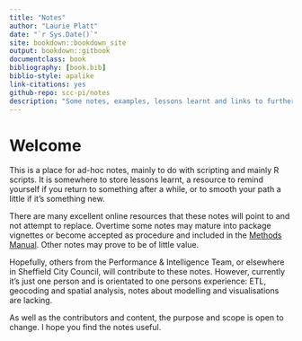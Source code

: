 ```yaml
--- 
title: "Notes"
author: "Laurie Platt"
date: "`r Sys.Date()`"
site: bookdown::bookdown_site
output: bookdown::gitbook
documentclass: book
bibliography: [book.bib]
biblio-style: apalike
link-citations: yes
github-repo: scc-pi/notes
description: "Some notes, examples, lessons learnt and links to further resources."
---
```


# Welcome

This is a place for ad-hoc notes, mainly to do with scripting and mainly R scripts. It is somewhere to store lessons learnt, a resource to remind yourself if you return to something after a while, or to smooth your path a little if it's something new.  

There are many excellent online resources that these notes will point to and not attempt to replace. Overtime some notes may mature into package vignettes or become accepted as procedure and included in the [Methods Manual](https://laurie-platt.github.io/methods-manual/). Other notes may prove to be of little value.

Hopefully, others from the Performance & Intelligence Team, or elsewhere in Sheffield City Council, will contribute to these notes. However, currently it's just one person and is orientated to one persons experience: ETL, geocoding and spatial analysis, notes about modelling and visualisations are lacking.

As well as the contributors and content, the purpose and scope is open to change. I hope you find the notes useful.